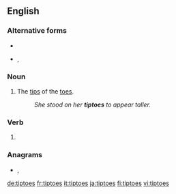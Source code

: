 {{also|tip-toes}}
==English==

===Alternative forms===
* {{l|en|tip-toes}}
* {{l|en|tippytoes}}, {{l|en|tippy-toes}}

===Noun===
{{en-plural noun}}

# The [[tip]]s of the [[toe]]s.
#: ''She stood on her '''tiptoes''' to appear taller.''

===Verb===
{{head|en|verb form}}

# {{en-third-person singular of|tiptoe}}

===Anagrams===
* {{l|en|potties}}, {{l|en|topsite}}

[[de:tiptoes]]
[[fr:tiptoes]]
[[it:tiptoes]]
[[ja:tiptoes]]
[[fi:tiptoes]]
[[vi:tiptoes]]